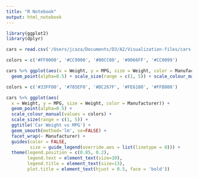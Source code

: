 ---
title: "R Notebook"
output: html_notebook
---


```{r}
library(ggplot2)
library(dplyr)

cars = read.csv('/Users/jcaza/Documents/D3/A2/Visualization-files/cars-sample.csv')

colors = c('#FF0000', '#CC9900', '#00CC00', '#0066FF', '#CC0099')

cars %>% ggplot(aes(x = Weight, y = MPG, size = Weight, color = Manufacturer)) +
  geom_point(alpha=0.5) + scale_size(range = c(1, 5)) + scale_colour_manual(values = colors)
```

```{r}

colors = c('#33FF00', '#785EF0', '#DC267F', '#FE6100', '#FFB000')

cars %>% ggplot(aes(
  x = Weight, y = MPG, size = Weight, color = Manufacturer)) + 
  geom_point(alpha=0.5) + 
  scale_colour_manual(values = colors) +
  scale_size(range = c(1, 5)) + 
  ggtitle('Car Weight vs MPG') + 
  geom_smooth(method='lm', se=FALSE) +
  facet_wrap(~ Manufacturer) +
  guides(color = FALSE,
         size = guide_legend(override.aes = list(linetype = 0))) +
  theme(legend.position = c(0.85, 0.2), 
        legend.text = element_text(size=10),
        legend.title = element_text(size=13),
        plot.title = element_text(hjust = 0.5, face = 'bold'))
```

